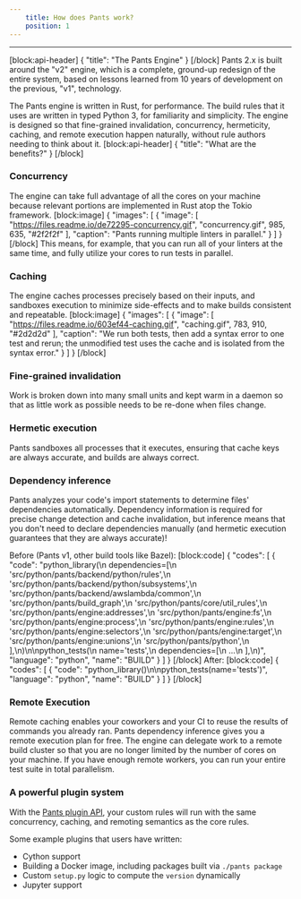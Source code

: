 ```yaml
---
    title: How does Pants work?
    position: 1
---
```




---

[block:api-header]
{
  "title": "The Pants Engine"
}
[/block]
Pants 2.x is built around the "v2" engine, which is a complete, ground-up redesign of the entire system, based on lessons learned from 10 years of development on the previous, "v1", technology.

The Pants engine is written in Rust, for performance. The build rules that it uses are written in typed Python 3, for familiarity and simplicity. The engine is designed so that fine-grained invalidation, concurrency, hermeticity, caching, and remote execution happen naturally, without rule authors needing to think about it.
[block:api-header]
{
  "title": "What are the benefits?"
}
[/block]
### Concurrency

The engine can take full advantage of all the cores on your machine because relevant portions are implemented in Rust atop the Tokio framework.
[block:image]
{
  "images": [
    {
      "image": [
        "https://files.readme.io/de72295-concurrency.gif",
        "concurrency.gif",
        985,
        635,
        "#2f2f2f"
      ],
      "caption": "Pants running multiple linters in parallel."
    }
  ]
}
[/block]
This means, for example, that you can run all of your linters at the same time, and fully utilize your cores to run tests in parallel.

### Caching

The engine caches processes precisely based on their inputs, and sandboxes execution to minimize side-effects and to make builds consistent and repeatable.
[block:image]
{
  "images": [
    {
      "image": [
        "https://files.readme.io/603ef44-caching.gif",
        "caching.gif",
        783,
        910,
        "#2d2d2d"
      ],
      "caption": "We run both tests, then add a syntax error to one test and rerun; the unmodified test uses the cache and is isolated from the syntax error."
    }
  ]
}
[/block]
### Fine-grained invalidation

Work is broken down into many small units and kept warm in a daemon so that as little work as possible needs to be re-done when files change.

### Hermetic execution

Pants sandboxes all processes that it executes, ensuring that cache keys are always accurate, and builds are always correct.

### Dependency inference

Pants analyzes your code's import statements to determine files' dependencies automatically. Dependency information is required for precise change detection and cache invalidation, but inference means that you don't need to declare dependencies manually (and hermetic execution guarantees that they are always accurate)!

Before (Pants v1, other build tools like Bazel):
[block:code]
{
  "codes": [
    {
      "code": "python_library(\n  dependencies=[\n    'src/python/pants/backend/python/rules',\n    'src/python/pants/backend/python/subsystems',\n    'src/python/pants/backend/awslambda/common',\n    'src/python/pants/build_graph',\n    'src/python/pants/core/util_rules',\n    'src/python/pants/engine:addresses',\n    'src/python/pants/engine:fs',\n    'src/python/pants/engine:process',\n    'src/python/pants/engine:rules',\n    'src/python/pants/engine:selectors',\n    'src/python/pants/engine:target',\n    'src/python/pants/engine:unions',\n    'src/python/pants/python',\n  ],\n)\n\npython_tests(\n  name='tests',\n  dependencies=[\n    ...\n  ],\n)",
      "language": "python",
      "name": "BUILD"
    }
  ]
}
[/block]
After:
[block:code]
{
  "codes": [
    {
      "code": "python_library()\n\npython_tests(name='tests')",
      "language": "python",
      "name": "BUILD"
    }
  ]
}
[/block]
### Remote Execution

Remote caching enables your coworkers and your CI to reuse the results of commands you already ran. Pants dependency inference gives you a remote execution plan for free. The engine can delegate work to a remote build cluster so that you are no longer limited by the number of cores on your machine. If you have enough remote workers, you can run your entire test suite in total parallelism.

### A powerful plugin system

With the [Pants plugin API](doc:plugins-overview), your custom rules will run with the same concurrency, caching, and remoting semantics as the core rules.

Some example plugins that users have written:

* Cython support
* Building a Docker image, including packages built via `./pants package`
* Custom `setup.py` logic to compute the `version` dynamically
* Jupyter support
